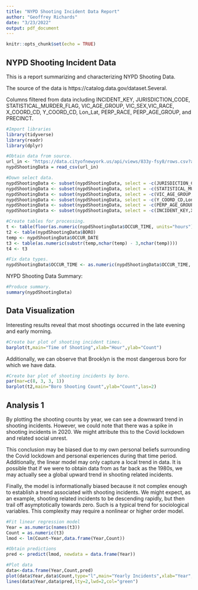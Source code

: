 ---
title: "NYPD Shooting Incident Data Report"
author: "Geoffrey Richards"
date: "3/23/2022"
output: pdf_document
---

```{r setup, include=FALSE}
knitr::opts_chunk$set(echo = TRUE)
```

## NYPD Shooting Incident Data

This is a report summarizing and characterizing NYPD Shooting Data.  

The source of the data is https://catalog.data.gov/dataset.Several.

Columns filtered from data including INCIDENT_KEY, JURISDICTION_CODE, STATISTICAL_MURDER_FLAG, VIC_AGE_GROUP, VIC_SEX,VIC_RACE, X_COORD_CD, Y_COORD_CD, Lon_Lat, PERP_RACE, PERP_AGE_GROUP, and PRECINCT.

```{r, echo = TRUE, warning = FALSE, message = FALSE}
#Import libraries
library(tidyverse)
library(readr)
library(dplyr)

#Obtain data from source.
url_in <- "https://data.cityofnewyork.us/api/views/833y-fsy8/rows.csv?accessType=DOWNLOAD"
nypdShootingData = read_csv(url_in)

#Down select data.
nypdShootingData <- subset(nypdShootingData, select = -c(JURISDICTION_CODE))
nypdShootingData <- subset(nypdShootingData, select = -c(STATISTICAL_MURDER_FLAG))
nypdShootingData <- subset(nypdShootingData, select = -c(VIC_AGE_GROUP,VIC_SEX,VIC_RACE))
nypdShootingData <- subset(nypdShootingData, select = -c(Y_COORD_CD,Lon_Lat,PERP_RACE))
nypdShootingData <- subset(nypdShootingData, select = -c(PERP_AGE_GROUP,PRECINCT))
nypdShootingData <- subset(nypdShootingData, select = -c(INCIDENT_KEY,X_COORD_CD))

#Create tables for processing.
t <- table(floor(as.numeric(nypdShootingData$OCCUR_TIME, units="hours")/3600))
t2 <- table(nypdShootingData$BORO)
temp <- nypdShootingData$OCCUR_DATE
t3 <- table(as.numeric(substr(temp,nchar(temp) - 3,nchar(temp))))
t4 <- t3

#Fix data types.
nypdShootingData$OCCUR_TIME <- as.numeric(nypdShootingData$OCCUR_TIME, units="hours")
```
\newpage
NYPD Shooting Data Summary:
```{r nypdShootingData, echo = TRUE, warning = FALSE, message = FALSE}
#Produce summary.
summary(nypdShootingData)

```
\newpage
## Data Visualization

Interesting results reveal that most shootings occurred in the late evening and early morning.

```{r t, echo = TRUE, warning = FALSE, message = FALSE}
#Create bar plot of shooting incident times.
barplot(t,main="Time of Shooting",xlab="Hour",ylab="Count")
```
\newpage
Additionally, we can observe that Brooklyn is the most dangerous boro for which we have data.

```{r t2, echo = TRUE, warning = FALSE, message = FALSE}
#Create bar plot of shooting incidents by boro.
par(mar=c(8, 3, 3, 1))
barplot(t2,main="Boro Shooting Count",ylab="Count",las=2)
```
\newpage
## Analysis 1

By plotting the shooting counts by year, we can see a downward trend in shooting incidents.  However, we could note that there was a spike in shooting incidents in 2020. We might attribute this to the Covid lockdown and related social unrest.

This conclusion may be biased due to my own personal beliefs surrounding the Covid lockdown and personal experiences during that time period.  Additionally, the linear model may only capture a local trend in data.  It is possible that if we were to obtain data from as far back as the 1980s, we may actually see a global upward trend in shooting related incidents.  

Finally, the model is informationally biased because it not complex enough to establish a trend associated with shooting incidents.  We might expect, as an example, shooting related incidents to be descending rapidly, but then trail off asymptotically towards zero. Such is a typical trend for sociological variables. This complexity may require a nonlinear or higher order model.

```{r t3, echo = TRUE, warning = FALSE, message = FALSE}

#Fit linear regression model
Year = as.numeric(names(t3))
Count = as.numeric(t3)
lmod <- lm(Count~Year,data.frame(Year,Count))

#Obtain predictions
pred <- predict(lmod, newdata = data.frame(Year))

#Plot data
data<-data.frame(Year,Count,pred)
plot(data$Year,data$Count,type="l",main="Yearly Incidents",xlab="Year",ylab="Incidents")
lines(data$Year,data$pred,lty=2,lwd=2,col="green")
```



